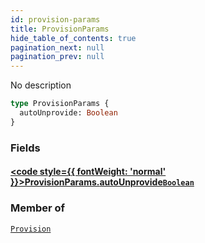 ```yaml
---
id: provision-params
title: ProvisionParams
hide_table_of_contents: true
pagination_next: null
pagination_prev: null
---
```








No description

```graphql
type ProvisionParams {
  autoUnprovide: Boolean
}
```


### Fields

#### [<code style={{ fontWeight: 'normal' }}>ProvisionParams.<b>autoUnprovide</b></code>](#)<Bullet />[`Boolean`](/docs/schemas/arkitekt/scalars/boolean) <Badge class="secondary" text="scalar"/>
> 
> 



### Member of

[`Provision`](/docs/schemas/arkitekt/objects/provision)  <Badge class="secondary" text="object"/>



